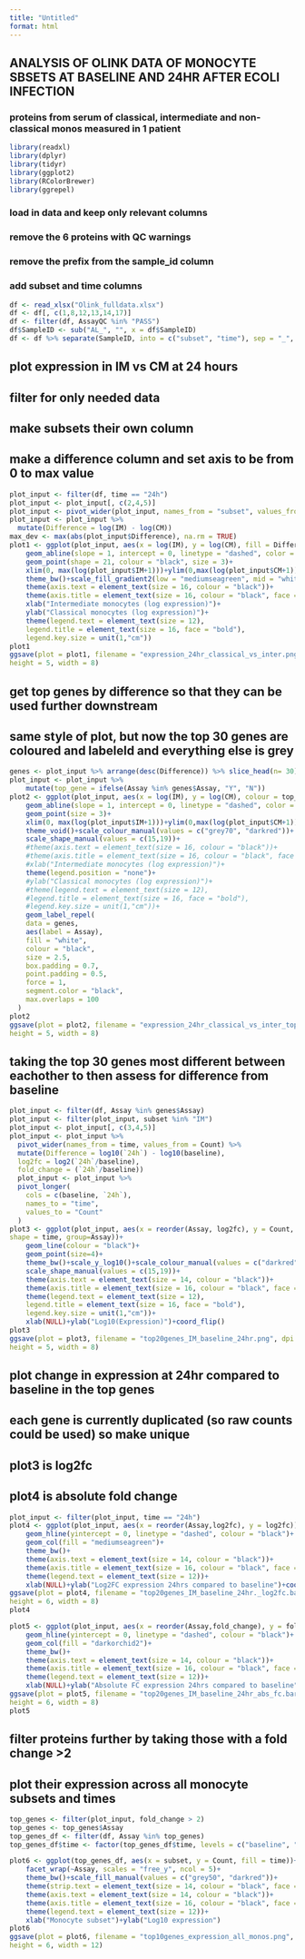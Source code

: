 ```yaml
---
title: "Untitled"
format: html
---
```


## ANALYSIS OF OLINK DATA OF MONOCYTE SBSETS AT BASELINE AND 24HR AFTER ECOLI INFECTION

### proteins from serum of classical, intermediate and non-classical monos measured in 1 patient

```r
library(readxl)
library(dplyr)
library(tidyr)
library(ggplot2)
library(RColorBrewer)
library(ggrepel)
```

### load in data and keep only relevant columns

### remove the 6 proteins with QC warnings

### remove the prefix from the sample_id column

### add subset and time columns

```r
df <- read_xlsx("Olink_fulldata.xlsx")
df <- df[, c(1,8,12,13,14,17)]
df <- filter(df, AssayQC %in% "PASS")
df$SampleID <- sub("AL_", "", x = df$SampleID)
df <- df %>% separate(SampleID, into = c("subset", "time"), sep = "_", remove = F)
```

## plot expression in IM vs CM at 24 hours
## filter for only needed data
## make subsets their own column
## make a difference column and set axis to be from 0 to max value
```r
plot_input <- filter(df, time == "24h")
plot_input <- plot_input[, c(2,4,5)]
plot_input <- pivot_wider(plot_input, names_from = "subset", values_from = "Count")
plot_input <- plot_input %>%
  mutate(Difference = log(IM) - log(CM))
max_dev <- max(abs(plot_input$Difference), na.rm = TRUE)
plot1 <- ggplot(plot_input, aes(x = log(IM), y = log(CM), fill = Difference))+
    geom_abline(slope = 1, intercept = 0, linetype = "dashed", color = "black")+
    geom_point(shape = 21, colour = "black", size = 3)+
    xlim(0, max(log(plot_input$IM+1)))+ylim(0,max(log(plot_input$CM+1)))+
    theme_bw()+scale_fill_gradient2(low = "mediumseagreen", mid = "white", high = "darkorchid2", midpoint = 0)+
    theme(axis.text = element_text(size = 16, colour = "black"))+
    theme(axis.title = element_text(size = 16, colour = "black", face = "bold"))+
    xlab("Intermediate monocytes (log expression)")+
    ylab("Classical monocytes (log expression)")+
    theme(legend.text = element_text(size = 12),
    legend.title = element_text(size = 16, face = "bold"),
    legend.key.size = unit(1,"cm"))
plot1
ggsave(plot = plot1, filename = "expression_24hr_classical_vs_inter.png", dpi = 500,
height = 5, width = 8)
```

## get top genes by difference so that they can be used further downstream
## same style of plot, but now the top 30 genes are coloured and labeleld and everything else is grey
```r
genes <- plot_input %>% arrange(desc(Difference)) %>% slice_head(n= 30)
plot_input <- plot_input %>%
    mutate(top_gene = ifelse(Assay %in% genes$Assay, "Y", "N")) 
plot2 <- ggplot(plot_input, aes(x = log(IM), y = log(CM), colour = top_gene))+
    geom_abline(slope = 1, intercept = 0, linetype = "dashed", color = "black")+
    geom_point(size = 3)+
    xlim(0, max(log(plot_input$IM+1)))+ylim(0,max(log(plot_input$CM+1)))+
    theme_void()+scale_colour_manual(values = c("grey70", "darkred"))+
    scale_shape_manual(values = c(15,19))+
    #theme(axis.text = element_text(size = 16, colour = "black"))+
    #theme(axis.title = element_text(size = 16, colour = "black", face = "bold"))+
    #xlab("Intermediate monocytes (log expression)")+
    theme(legend.position = "none")+
    #ylab("Classical monocytes (log expression)")+
    #theme(legend.text = element_text(size = 12),
    #legend.title = element_text(size = 16, face = "bold"),
    #legend.key.size = unit(1,"cm"))+
    geom_label_repel(
    data = genes,
    aes(label = Assay),
    fill = "white",
    colour = "black",
    size = 2.5,
    box.padding = 0.7,
    point.padding = 0.5,
    force = 1,
    segment.color = "black",
    max.overlaps = 100
  )
plot2
ggsave(plot = plot2, filename = "expression_24hr_classical_vs_inter_top_labelled.png", dpi = 500,
height = 5, width = 8)
```

## taking the top 30 genes most different between eachother to then assess for difference from baseline
```r
plot_input <- filter(df, Assay %in% genes$Assay)
plot_input <- filter(plot_input, subset %in% "IM")
plot_input <- plot_input[, c(3,4,5)]
plot_input <- plot_input %>%
  pivot_wider(names_from = time, values_from = Count) %>%
  mutate(Difference = log10(`24h`) - log10(baseline),
  log2fc = log2(`24h`/baseline),
  fold_change = (`24h`/baseline))
  plot_input <- plot_input %>%
  pivot_longer(
    cols = c(baseline, `24h`),
    names_to = "time",
    values_to = "Count"
  )
plot3 <- ggplot(plot_input, aes(x = reorder(Assay, log2fc), y = Count, colour = time,
shape = time, group=Assay))+
    geom_line(colour = "black")+
    geom_point(size=4)+
    theme_bw()+scale_y_log10()+scale_colour_manual(values = c("darkred","indianred"))+
    scale_shape_manual(values = c(15,19))+
    theme(axis.text = element_text(size = 14, colour = "black"))+
    theme(axis.title = element_text(size = 16, colour = "black", face = "bold"))+
    theme(legend.text = element_text(size = 12),
    legend.title = element_text(size = 16, face = "bold"),
    legend.key.size = unit(1,"cm"))+
    xlab(NULL)+ylab("Log10(Expression)")+coord_flip()
plot3
ggsave(plot = plot3, filename = "top20genes_IM_baseline_24hr.png", dpi = 500,
height = 5, width = 8)
```

## plot change in expression at 24hr compared to baseline in the top genes
## each gene is currently duplicated (so raw counts could be used) so make unique
## plot3 is log2fc
## plot4 is absolute fold change

```r
plot_input <- filter(plot_input, time == "24h")
plot4 <- ggplot(plot_input, aes(x = reorder(Assay,log2fc), y = log2fc))+
    geom_hline(yintercept = 0, linetype = "dashed", colour = "black")+
    geom_col(fill = "mediumseagreen")+
    theme_bw()+
    theme(axis.text = element_text(size = 14, colour = "black"))+
    theme(axis.title = element_text(size = 16, colour = "black", face = "bold"))+
    theme(legend.text = element_text(size = 12))+
    xlab(NULL)+ylab("Log2FC expression 24hrs compared to baseline")+coord_flip()
ggsave(plot = plot4, filename = "top20genes_IM_baseline_24hr._log2fc.barplot.png", dpi = 500,
height = 6, width = 8)
plot4

plot5 <- ggplot(plot_input, aes(x = reorder(Assay,fold_change), y = fold_change))+
    geom_hline(yintercept = 0, linetype = "dashed", colour = "black")+
    geom_col(fill = "darkorchid2")+
    theme_bw()+
    theme(axis.text = element_text(size = 14, colour = "black"))+
    theme(axis.title = element_text(size = 16, colour = "black", face = "bold"))+
    theme(legend.text = element_text(size = 12))+
    xlab(NULL)+ylab("Absolute FC expression 24hrs compared to baseline")+coord_flip()
ggsave(plot = plot5, filename = "top20genes_IM_baseline_24hr_abs_fc.barplot.png", dpi = 500,
height = 6, width = 8)
plot5
```

## filter proteins further by taking those with a fold change >2
## plot their expression across all monocyte subsets and times
```r
top_genes <- filter(plot_input, fold_change > 2)
top_genes <- top_genes$Assay
top_genes_df <- filter(df, Assay %in% top_genes)
top_genes_df$time <- factor(top_genes_df$time, levels = c("baseline", "24h"))

plot6 <- ggplot(top_genes_df, aes(x = subset, y = Count, fill = time))+geom_col(position = position_dodge(width = 0.5), width = 0.5)+
    facet_wrap(~Assay, scales = "free_y", ncol = 5)+
    theme_bw()+scale_fill_manual(values = c("grey50", "darkred"))+
    theme(strip.text = element_text(size = 14, colour = "black", face = "bold"))+
    theme(axis.text = element_text(size = 14, colour = "black"))+
    theme(axis.title = element_text(size = 16, colour = "black", face = "bold"))+
    theme(legend.text = element_text(size = 12))+
    xlab("Monocyte subset")+ylab("Log10 expression")
plot6
ggsave(plot = plot6, filename = "top10genes_expression_all_monos.png", dpi = 500,
height = 6, width = 12)
```
